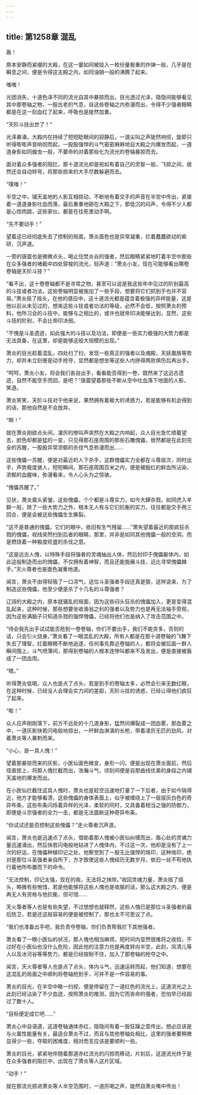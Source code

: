 ```yaml
---
---
---
```

title: 第1258章 混乱
---



轰！

原本安静而紧绷的大殿，在这一霎如同被投入一枚份量极重的炸弹一般，几乎是在瞬息之间，便是令得这主殿之内，如同油锅一般的沸腾了起来。

嗤嗤！

光团消失，十道色泽不同的流光自其中暴掠而出，目光透过光泽，隐隐间能够看见其中那卷轴之物，一股古老的气息，自这些卷轴之内弥漫而出，令得不少强者眼睛都是在这一刻血红了起来，呼吸也是陡然加重。

“天阶斗技出世了！”

光泽暴涌，大殿内在持续了短短眨眼间的寂静后，一道尖叫之声陡然响彻，旋即只听得嘭嘭声音响彻而起，一股股强悍的斗气密密麻麻地自大殿之内爆发而起，一道道身影如同蝗虫一般，不要命的对着那些化为流光的卷轴暴掠而去。

面对着众多强者的阻拦，那十道流光却是宛如有着自己的灵智一般，飞掠之间，居然还会自动转弯，将那些掠来的大手尽数躲避而去。

“噗嗤！”

半空之中，铺天盖地的人影互相掠动，不断地有着交手的声音在半空中传出，紧接着一道道身影吐血而落，最后重重地砸在大殿之下，那低沉的闷声，令得不少人都是心惊肉跳，这些家伙，都是在往死里动手啊。

“先不要动手！”

望着这已经彻底失去了控制的局面，萧炎面色也是异常凝重，拦着蠢蠢欲动的紫研，沉声道。

一旁的唐震也是微微点头，喝止住焚炎谷的强者，然后眼睛紧紧地盯着半空中那些在众多强者的堵截中四处穿梭的流光，轻声道：“萧炎小友，现在可能够看出哪卷卷轴是天阶斗技？”

“看不出，这十卷卷轴都不是寻常之物，甚至可以说是我这些年中见过的阶别最高的斗技或者功法，这些卷轴明显被施加了一些手段，想要将它们抓到手也并不容易。”萧炎摇了摇头，在他的感应中，这十道流光都是蕴含着极强的异样能量，这是他以前从未见过的，想来这些斗技或者功法的等级，必然不会低，按照萧炎的预料，他所习会的斗技中，能够与之相比的，或许也就帝印决能够达到，显然，这些斗技的阶别，不会比帝印决弱。

“不愧是斗圣遗迹，如此强大的斗技以及功法，即便是一些实力极强的大势力都是无法具备，在这里，却是能够这般大规模的出现。”

萧炎的目光趁着混乱，四处扫了扫，发现一些真正的强者以及魂殿，天妖凰族等势力，却并未立刻便是动手抢夺，显然都是想坐等这些人内拼得两败俱伤后再出手。

“呵呵，萧炎小友，将会我们各自出手，看看能否得到一卷，既然来了这远古遗迹，自然不能空手而回，是吧？”唐震望着那些不断从空中吐血落下地面的人影，笑道。

萧炎笑笑，天阶斗技对于他来说，果然拥有着极大的诱惑力，若是能够有机会得到的话，那他自然是不会放弃。

“啊！”

就在萧炎刚欲点头间，凄厉的惨叫声突然在大殿之内响起，众人目光急忙顺着望去，脸色却都是猛的一变，只见得那石座周围的那些石雕傀儡，居然都是在此刻完全的苏醒，一股股异常浓郁的杀伐气息弥漫而出……

这些傀儡一苏醒，便是对最近的人下杀手，这群傀儡实力全都在斗尊层次，同时出手，声势极度骇人，短短瞬间，那石座周围百米之内，便是被殷红的鲜血所沾染，浓郁的血腥味，弥漫看来，令人心头为之惊骇。

“傀儡苏醒了。”

见状，萧炎眉头紧皱，这些傀儡，个个都是斗尊实力，如今大肆杀戮，如同虎入羊群一般，除了一些大势力之外，根本无人有与它们抗衡的实力，往往都是交手两三回合，便是会被这些傀儡生生撕裂。

“这不是普通的傀儡，它们的眼中，依旧有生气残留……”萧失望着最近的那疯狂杀戮的傀儡，视线突然扫到后者的眼睛，那里，并非是如同其他傀儡一般的空洞，而是燃烧着一种极度旺盛的杀伐之意。

“这是远古人傀，以特殊手段将强者的灵魂抽出人体，然后封印于傀儡躯体内，如此这般制造而出的傀儡，不仅拥有着神智，而且还能施展斗技，远比寻常傀儡棘手。”天火尊者也是面色凝重地道。

闻言，萧炎不由得轻吸了一口凉气，这位斗圣强者手段还真是狠，这样说来，为了制造这些傀儡，他至少便是杀了十几名的斗尊强者？

辽阔的大殿之内，原本就骚乱的局面，因为这些闷头狂杀的傀儡加入，更是变得混乱起来，这种时候，那些想要坐收渔翁之利的强者以及势力也是再无法袖手旁观，因为这些满脑子只知道杀戮的强悍傀儡，已经将他们也是纳入了攻击范围之中。

“待会我先出手试试能否抢到一卷卷轴，你们不要出手，我们不能贪多，否则的话，只会引火烧身。”萧炎看了一眼混乱的大殿，所有人都是在那十道卷轴的飞舞下失去了理智，红着眼睛不断地追逐，任何事先靠近卷轴的人，都将会被后面一群人瞬间围上，斗气喷薄间，那得到卷轴的人根本连惨叫都来不及发出，便是直接被轰成了一团血雨。

“嗯。”

听得萧炎低喝，众人也是点了点头，若是到手的卷轴太多，必然会引来无数红眼，在这种时候，已经没人会理会实力间的差距，天阶斗技的诱惑，已经让得他们疯狂了起来。

“嘭！”

众人应声刚刚落下，前方不远处的十几道身影，猛然间爆裂成一团血雾，那血雾之中，一道灰影快若闪电般地掠出，一杆鲜血淋漓的长枪，带着凌厉无匹的劲风，对着萧炎等人暴刺而来。

“小心，是一具人傀！”

望着那暴掠而来的灰影，小医仙面色微变，身形一闪，便是出现在萧炎面前，然后径直掠上，将那人傀拦截而出，浩瀚斗气，顷刻间便是自那曲线优美的身段之内铺天盖地的爆发而出。

在小医仙拦截住这具人傀时，萧炎也是趁空迅速地打量了一下后者，由于如今隔得近，他方才能够看清，这些傀儡的身体表面上，似乎被缠绕上了一层层灰白色的奇异布条，这些布条闪烁着异样的光泽，柔软的同时，又具备着相当之强的防御力，即便是斗宗强者的全力一击，都是无法震断这种奇异布条。

“你试试还能否控制这些傀儡？”走火尊者沉声道。

闻言，萧炎也是迅速点了点头，借助着那人傀被小医仙纠缠而出，眉心处的灵魂力量迅速涌出，然后快若闪电般地钻进了人傀体内，不过这一次，他却是没有了上一次的好运，在傀儡种植印记之处，他察觉到了一股无比强悍的烙印，这种烙印，绝对是那位斗圣强者亲自所下，方才致使这些人傀经历无数岁月，依旧一丝不苟地执行着他所布置而下的命令。

“无法控制，印记太强，现在的我，无法将之抹除。”收回灵魂力量，萧炎摇了摇头，略微有些惋惜，若是他能够将这些人傀也是收服的话，那么这大殿之内，便是再无人有资格与他抗衡，但可惜……

天火尊者等人也是有些失望，不过想想也就释然，这些人傀已是那位斗圣强者的最后防卫，若是还这般容易的便是被控制了，那也太不可思议了点。

“我们也准备出手吧，我负责夺卷轴，你们负责帮我拦下其他强者。

萧炎看了一眼小医仙的状况，那人傀也相当麻烦，短时间内显然很难将之收拾，不过好在小医仙也没什么危险，因此他的注意力也是再度转向半空，此刻，凤清儿等人以及冰河谷等等势力，都是已经按耐不住，加入了那卷轴的抢夺之中。

闻言，天火尊者等人也是点了点头，体内斗气，迅速运转而起，他们知道，想要在这混乱的局面之中顺利将卷轴抢到手，可并不是一件容易的事。

萧炎的目光，在半空中略一扫视，便是停留在了一道红色的流光上，这道流光之上此刻已经沾染了不少血迹，按照萧炎的推测，因为它而丧命的强者，恐怕早已经超过了数十人。

“目标便定成它吧……”

萧炎心中自语道，这道卷轴通体赤红，隐隐间有着一股狂躁之意传出，想必应该是与火属性能量有关，最适合萧炎不过，而且与其他卷轴处相比，这里的强者要稍微显得少一些，夺取的困难度，相对而言应该是要顺利一些。

萧炎的目光，紧紧地伴随着那道赤红流光的闪掠而移动，片刻后，这道流光终于是在众多强者的阻拦中，出现在了萧炎等人这片区域。

“动手！”

就在那流光掠进萧炎等人半空范围时，一道厉喝之声，陡然自萧炎嘴中传出！